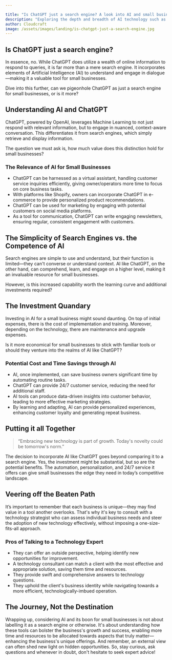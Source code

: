 ```yaml
---

title: "Is ChatGPT just a search engine? A look into AI and small businesses"
description: "Exploring the depth and breadth of AI technology such as ChatGPT and if they can be limited to being called just a 'search engine', particularly its implications for small businesses."
author: Cloudcraft
image: /assets/images/landing/is-chatgpt-just-a-search-engine.jpg
---
```


## Is ChatGPT just a search engine?

In essence, no. While ChatGPT does utilize a wealth of online information to respond to queries, it is far more than a mere search engine. It incorporates elements of Artificial Intelligence (AI) to understand and engage in dialogue—making it a valuable tool for small businesses.

Dive into this further, can we pigeonhole ChatGPT as just a search engine for small businesses, or is it more?

<ServicesBlurb />

## Understanding AI and ChatGPT  

ChatGPT, powered by OpenAI, leverages Machine Learning to not just respond with relevant information, but to engage in nuanced, context-aware conversation. This differentiates it from search engines, which simply retrieve and display information.

The question we must ask is, how much value does this distinction hold for small businesses?

### The Relevance of AI for Small Businesses 

 * ChatGPT can be harnessed as a virtual assistant, handling customer service inquiries efficiently, giving owner/operators more time to focus on core business tasks.  
 * With platforms like Shopify, owners can incorporate ChatGPT in e-commerce to provide personalized product recommendations.
 * ChatGPT can be used for marketing by engaging with potential customers on social media platforms.   
 * As a tool for communication, ChatGPT can write engaging newsletters, ensuring regular, consistent engagement with customers.   

## The Simplicity of Search Engines vs. the Competence of AI

Search engines are simple to use and understand, but their function is limited—they can't converse or understand context. AI like ChatGPT, on the other hand, can comprehend, learn, and engage on a higher level, making it an invaluable resource for small businesses.

However, is this increased capability worth the learning curve and additional investments required?

## The Investment Quandary 

Investing in AI for a small business might sound daunting. On top of initial expenses, there is the cost of implementation and training. Moreover, depending on the technology, there are maintenance and upgrade expenses.

Is it more economical for small businesses to stick with familiar tools or should they venture into the realms of AI like ChatGPT?

### Potential Cost and Time Savings through AI

 * AI, once implemented, can save business owners significant time by automating routine tasks.
 * ChatGPT can provide 24/7 customer service, reducing the need for additional staff.
 * AI tools can produce data-driven insights into customer behavior, leading to more effective marketing strategies.
 * By learning and adapting, AI can provide personalized experiences, enhancing customer loyalty and generating repeat business.

<GetStartedBlurb />

## Putting it all Together 

<blockquote tip>“Embracing new technology is part of growth. Today's novelty could be tomorrow's norm.”</blockquote>

The decision to incorporate AI like ChatGPT goes beyond comparing it to a search engine. Yes, the investment might be substantial, but so are the potential benefits. The automation, personalization, and 24/7 service it offers can give small businesses the edge they need in today’s competitive landscape.

## Veering off the Beaten Path

It’s important to remember that each business is unique—they may find value in a tool another overlooks. That's why it's key to consult with a technology strategist who can assess individual business needs and steer the adoption of new technology effectively, without imposing a one-size-fits-all approach.

### Pros of Talking to a Technology Expert

 * They can offer an outside perspective, helping identify new opportunities for improvement.
 * A technology consultant can match a client with the most effective and appropriate solution, saving them time and resources.
 * They provide swift and comprehensive answers to technology questions.
 * They uphold the client's business identity while navigating towards a more efficient, technologically-imbued operation.

## The Journey, Not the Destination

Wrapping up, considering AI and its boon for small businesses is not about labelling it as a search engine or otherwise. It's about understanding how these tools can bolster the business's growth and success, enabling more time and resources to be allocated towards aspects that truly matter—enhancing the business's unique offerings. And remember, an external view can often shed new light on hidden opportunities. So, stay curious, ask questions and whenever in doubt, don't hesitate to seek expert advice!